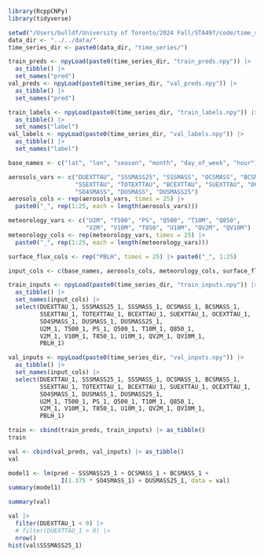 ```r
library(RcppCNPy)
library(tidyverse)

setwd("/Users/bulldf/University of Toronto/2024 Fall/STA497/code/time_series")
data_dir <- "../../data/"
time_series_dir <- paste0(data_dir, "time_series/")
```

```r
train_preds <- npyLoad(paste0(time_series_dir, "train_preds.npy")) |>
  as_tibble() |>
  set_names("pred")
val_preds <- npyLoad(paste0(time_series_dir, "val_preds.npy")) |>
  as_tibble() |>
  set_names("pred")

train_labels <- npyLoad(paste0(time_series_dir, "train_labels.npy")) |>
  as_tibble() |>
  set_names("label")
val_labels <- npyLoad(paste0(time_series_dir, "val_labels.npy")) |>
  as_tibble() |>
  set_names("label")
```

```r
base_names <- c("lat", "lon", "season", "month", "day_of_week", "hour")

aerosols_vars <- c("DUEXTTAU", "SSSMASS25", "SSSMASS", "OCSMASS", "BCSMASS",
                   "SSEXTTAU", "TOTEXTTAU", "BCEXTTAU", "SUEXTTAU", "OCEXTTAU",
                   "SO4SMASS", "DUSMASS", "DUSMASS25")
aerosols_cols <- rep(aerosols_vars, times = 25) |>
  paste0("_", rep(1:25, each = length(aerosols_vars)))

meteorology_vars <- c("U2M", "T500", "PS", "Q500", "T10M", "Q850",
                      "V2M", "V10M", "T850", "U10M", "QV2M", "QV10M")
meteorology_cols <- rep(meteorology_vars, times = 25) |>
  paste0("_", rep(1:25, each = length(meteorology_vars)))

surface_flux_cols <- rep("PBLH", times = 25) |> paste0("_", 1:25)

input_cols <- c(base_names, aerosols_cols, meteorology_cols, surface_flux_cols)
```

```r
train_inputs <- npyLoad(paste0(time_series_dir, "train_inputs.npy")) |>
  as_tibble() |>
  set_names(input_cols) |>
  select(DUEXTTAU_1, SSSMASS25_1, SSSMASS_1, OCSMASS_1, BCSMASS_1,
         SSEXTTAU_1, TOTEXTTAU_1, BCEXTTAU_1, SUEXTTAU_1, OCEXTTAU_1,
         SO4SMASS_1, DUSMASS_1, DUSMASS25_1,
         U2M_1, T500_1, PS_1, Q500_1, T10M_1, Q850_1,
         V2M_1, V10M_1, T850_1, U10M_1, QV2M_1, QV10M_1,
         PBLH_1)

val_inputs <- npyLoad(paste0(time_series_dir, "val_inputs.npy")) |>
  as_tibble() |>
  set_names(input_cols) |>
  select(DUEXTTAU_1, SSSMASS25_1, SSSMASS_1, OCSMASS_1, BCSMASS_1,
         SSEXTTAU_1, TOTEXTTAU_1, BCEXTTAU_1, SUEXTTAU_1, OCEXTTAU_1,
         SO4SMASS_1, DUSMASS_1, DUSMASS25_1,
         U2M_1, T500_1, PS_1, Q500_1, T10M_1, Q850_1,
         V2M_1, V10M_1, T850_1, U10M_1, QV2M_1, QV10M_1,
         PBLH_1)

train <- cbind(train_preds, train_inputs) |> as_tibble()
train

val <- cbind(val_preds, val_inputs) |> as_tibble()
val
```

```r
model1 <- lm(pred ~ SSSMASS25_1 + OCSMASS_1 + BCSMASS_1 +
               I(1.375 * SO4SMASS_1) + DUSMASS25_1, data = val)
summary(model1)
```

```r
summary(val)

val |>
  filter(DUEXTTAU_1 < 0) |>
  # filter(DUEXTTAU_1 > 0) |>
  nrow()
hist(val$SSSMASS25_1)
```